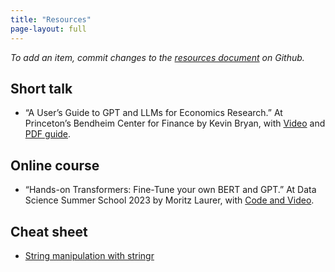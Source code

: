 ```yaml
---
title: "Resources"
page-layout: full
---
```


*To add an item, commit changes to the [resources document](https://github.com/uwpolgrads/PDAWG/blob/main/resources.qmd) on Github.*

## Short talk

-   "A User’s Guide to GPT and LLMs for Economics Research." At Princeton's Bendheim Center for Finance by Kevin Bryan, with [Video](https://bcf.princeton.edu/events/kevin-bryan-on-chatgpt-a-research-tool-in-economics/) and [PDF guide](https://bcf.princeton.edu/wp-content/uploads/2023/05/A_User_s_Guide_to_GPT_and_LLMs_for_Economic_Research.pdf).

## Online course

-   "Hands-on Transformers: Fine-Tune your own BERT and GPT." At Data Science Summer School 2023 by Moritz Laurer, with [Code and Video](https://github.com/MoritzLaurer/summer-school-transformers-2023/tree/main).

## Cheat sheet

-   [String manipulation with stringr](https://rstudio.github.io/cheatsheets/strings.pdf)
